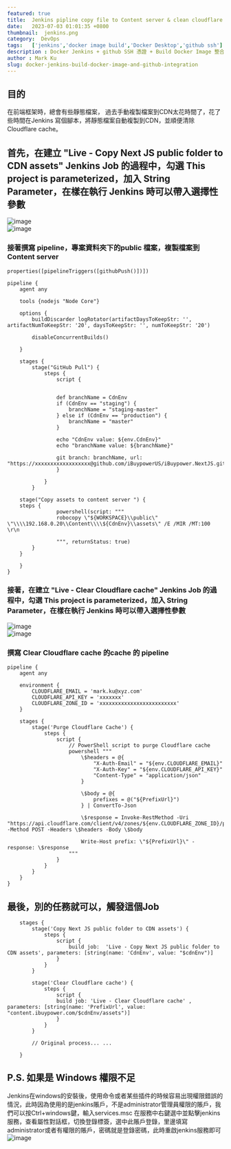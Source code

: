 ---
featured: true
title:  Jenkins pipline copy file to Content server & clean cloudflare cahce 
date:   2023-07-03 01:01:35 +0800
thumbnail:  jenkins.png
category:  DevOps 
tags:   ['jenkins','docker image build','Docker Desktop','github ssh']
description : Docker Jenkins + github SSH 憑證 + Build Docker Image 整合筆記
author : Mark Ku
slug: docker-jenkins-build-docker-image-and-github-integration
---
## 目的
在前端框架時，總會有些靜態檔案， 過去手動複製檔案到CDN太花時間了，花了些時間在Jenkins 寫個腳本，將靜態檔案自動複製到CDN，並順便清除Cloudflare cache。

## 首先，在建立 "Live - Copy Next JS public folder to CDN assets" Jenkins Job 的過程中，勾選 This project is parameterized，加入 String Parameter，在樣在執行 Jenkins 時可以帶入選擇性參數
![image](1.png)  
![image](2.png)  

### 接著撰寫 pipeline，專案資料夾下的public 檔案，複製檔案到 Content server 
```
properties([pipelineTriggers([githubPush()])])

pipeline {
    agent any
 
    tools {nodejs "Node Core"}
    
    options {
        buildDiscarder logRotator(artifactDaysToKeepStr: '', artifactNumToKeepStr: '20', daysToKeepStr: '', numToKeepStr: '20')
     
        disableConcurrentBuilds()     
    
    }

    stages {
        stage("GitHub Pull") {
            steps {
                script {
                

                def branchName = CdnEnv
                if (CdnEnv == "staging") {
                    branchName = "staging-master"
                } else if (CdnEnv == "production") {
                    branchName = "master"
                }
				
                echo "CdnEnv value: ${env.CdnEnv}"
                echo "branchName value: ${branchName}"

                git branch: branchName, url: "https://xxxxxxxxxxxxxxxxxx@github.com/iBuypowerUS/iBuypower.NextJS.git"
                }
                
            }
        }

    stage("Copy assets to content server ") {
    steps { 	            
            	powershell(script: """
              	robocopy \"${WORKSPACE}\\public\" \"\\\\192.168.0.20\\Content\\\\${CdnEnv}\\assets\" /E /MIR /MT:100 \r\n
              	 
              	""", returnStatus: true)
        }
    }    
 
    }
}

```
### 接著，在建立 "Live - Clear Cloudflare cache" Jenkins Job 的過程中，勾選 This project is parameterized，加入 String Parameter，在樣在執行 Jenkins 時可以帶入選擇性參數
![image](3.png)  
![image](4.png)  

### 撰寫 Clear Cloudflare cache 的cache 的 pipeline 
```
pipeline {
    agent any 

    environment {
        CLOUDFLARE_EMAIL = 'mark.ku@xyz.com'
        CLOUDFLARE_API_KEY = 'xxxxxxx'
        CLOUDFLARE_ZONE_ID = 'xxxxxxxxxxxxxxxxxxxxxxxxx'
    }

    stages {
        stage('Purge Cloudflare Cache') {
            steps {
                script {
                    // PowerShell script to purge Cloudflare cache
                    powershell """
                        \$headers = @{
                            "X-Auth-Email" = "${env.CLOUDFLARE_EMAIL}"
                            "X-Auth-Key" = "${env.CLOUDFLARE_API_KEY}"
                            "Content-Type" = "application/json"
                        }

                        \$body = @{
                            prefixes = @("${PrefixUrl}")
                        } | ConvertTo-Json

                        \$response = Invoke-RestMethod -Uri "https://api.cloudflare.com/client/v4/zones/${env.CLOUDFLARE_ZONE_ID}/purge_cache" -Method POST -Headers \$headers -Body \$body
                        
                        Write-Host prefix: \"${PrefixUrl}\" - response: \$response
                    """
                }
            }
        }
    }
}

```

## 最後，別的任務就可以，觸發這個Job
```
	stages {
	    stage('Copy Next JS public folder to CDN assets') {
            steps {
                script {
                    build job:  'Live - Copy Next JS public folder to CDN assets', parameters: [string(name: 'CdnEnv', value: "$cdnEnv")]
                }
            }
        }
		
		stage('Clear Cloudflare cache') {
            steps {
                script {
                build job: 'Live - Clear Cloudflare cache' , parameters: [string(name: 'PrefixUrl', value: "content.ibuypower.com/$cdnEnv/assets")]
                }
            }
        }
		
		// Original process... ...
       
	}
```
## P.S. 如果是 Windows 權限不足
Jenkins在windows的安裝後，使用命令或者某些插件的時候容易出現權限錯誤的情況，此時因為使用的是jenkins賬戶，不是administrator管理員權限的賬戶，我們可以按Ctrl+windows鍵，輸入services.msc 在服務中右鍵選中並點擊jenkins服務，查看屬性對話框，切換登錄標簽，選中此賬戶登錄，里邊填寫administrator或者有權限的賬戶，密碼就是登錄密碼，此時重啟jenkins服務即可
![image](5.png)  